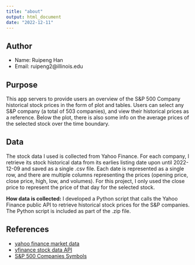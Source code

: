```yaml
---
title: "about"
output: html_document
date: "2022-12-11"
---
```

<!-- RMarkDown tutorial: https://rmarkdown.rstudio.com/authoring_basics.html -->

## Author
* Name: Ruipeng Han
* Email: ruipeng2@illinois.edu

## Purpose

This app servers to provide users an overview of the S&P 500 Company historical stock prices in the form of plot and tables.
Users can select any S&P company (a total of 503 companies), and view their historical prices as a reference. Below the plot, there is also some info on the average prices of the selected stock over the time boundary.


## Data

The stock data I used is collected from Yahoo Finance. For each company, I retrieve its stock historical data from its earlies listing date upon until 2022-12-09 and saved as a single .csv file. Each date is represented as a single row, and there are multiple columns representing the prices (opening price, close price, high, low, and volumes). For this project, I only used the close price to represent the price of that day for the selected stock.


**How data is collected:** I developed a Python script that calls the Yahoo Finance public API to retrieve historical stock prices for the S&P companies. The Python script is included as part of the .zip file.

## References

* [yahoo finance market data](https://finance.yahoo.com/quote/AAPL/history?p=AAPL)
* [yfinance stock data API](https://algotrading101.com/learn/yfinance-guide/)
* [S&P 500 Companies Symbols](https://stockmarketmba.com/stocksinthesp500.php)
